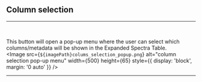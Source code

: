 


## Column selection
<hr />
<br />

This button will open a pop-up menu where the user can select which columns/metadata will be shown in the Expanded Spectra Table.
<br />
<Image src={`${imagePath}colums_selection_popup.png`} alt="column selection pop-up menu" width={500} height={65} style={{ display: 'block', margin: '0 auto' }} />
<br />
<hr />
<br />
<SpectraTableFooterLinks imagePath={imagePath} />